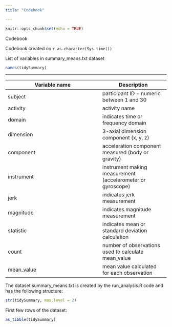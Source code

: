 ```yaml
---
title: "Codebook"

---
```


```r
knitr::opts_chunk$set(echo = TRUE)
```
Codebook

Codebook created on `r as.character(Sys.time())`

List of variables in summary_means.txt dataset

```r
names(tidySummary)
```

------------------------------

Variable name    | Description
-----------------|------------
subject          | participant ID - numeric between 1 and 30
activity         | activity name
domain           | indicates time or frequency domain
dimension        | 3-axial dimension component (x, y, z)
component        | acceleration component measured (body or gravity)
instrument       | instrument making measurement (accelerometer or gyroscope)
jerk             | indicates jerk measurement
magnitude        | indicates magnitude measurement
statistic        | indicates mean or standard deviation calculation
count            | number of observations used to calculate mean_value
mean_value       | mean value calculated for each observation

The dataset summary_means.txt is created by the run_analysis.R code and has the 
following structure:

```r
str(tidySummary, max.level = 2)
```

First few rows of the dataset:

```r
as_tibble(tidySummary)
```
